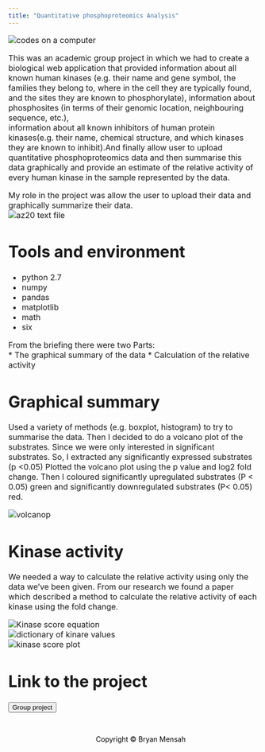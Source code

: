 ---
title: "Quantitative phosphoproteomics Analysis"
---

<font size="3">

<img src="pw_images/pa/paimg.JPG" alt="codes on a computer">  


This was an academic group project in which we had to create a biological web application that provided information about all known human kinases (e.g. their name and gene symbol, the families they belong to, where in the cell they are typically found, and the sites they are known to phosphorylate), information about phosphosites (in terms of their genomic location, neighbouring sequence, etc.),   
information about all known inhibitors of human protein kinases(e.g. their name, chemical structure, and which kinases they are known to inhibit).And finally allow user to upload quantitative phosphoproteomics data and then summarise this data  graphically and provide an estimate of the relative activity of every human kinase in the sample represented by the data.

My role in the project was allow the user to upload their data and graphically summarize their data.  
<img src="pw_images/pa/az20.JPG" alt="az20 text file">  


# Tools and environment

* python 2.7
* numpy 
* pandas 
* matplotlib
* math
* six

From the briefing there were two Parts:  
* The graphical summary of the data
* Calculation of the relative activity

# Graphical summary

Used a variety of methods (e.g. boxplot, histogram) to try to summarise the data. Then I decided to do a volcano plot of the substrates. Since we were only interested in significant substrates. So, I extracted any significantly expressed substrates (p <0.05)
Plotted the volcano plot using the p value and log2 fold change. Then I coloured significantly upregulated substrates (P < 0.05) green and significantly downregulated substrates (P< 0.05) red.  

<img src="pw_images/pa/volcanop.JPG" alt="volcanop">  

# Kinase activity

 We needed a way to calculate the relative activity using only the data we’ve been given.
From our research we found a paper which described a method to calculate the relative activity of each kinase using the fold change.

<img src="pw_images/pa/kinaseseq.JPG" alt="Kinase score equation">  
<img src="pw_images/pa/kinasedict.JPG" alt="dictionary of kinare values">    
<img src="pw_images/pa/kscoreplot.jpg" alt="kinase score plot">   

# Link to the project
<a href='https://github.com/bryanm17078/Group-Project/blob/master/Proteomics%20Calculations%20Final.ipynb'style="color:black;"><button class="btn default">Group project</button></a>  


</font>


<style>
.footer {
  left: 0;
  bottom: 0;
  width: 100%;
  color: black;
  text-align: center;
  padding: 15px;
}
</style>

<div class="footer">
 <a href="contact.html" style="color:black;" class="fa fa-envelope fa-fw fa-2x"></a>
 <a href="https://github.com/bryanm17078" style="color:black;" class="fa fa-github fa-fw fa-2x"></a>
 <a href="https://www.linkedin.com/in/bryanmensah"style="color:black;" class="fa fa-linkedin fa-fw fa-2x"></a>
 <a href="D:/Bryan Mensah CV.pdf"style="color:black;" class="fa fa-file fa-fw fa-2x"></a>
 <p>Copyright © Bryan Mensah</p>
</div>
